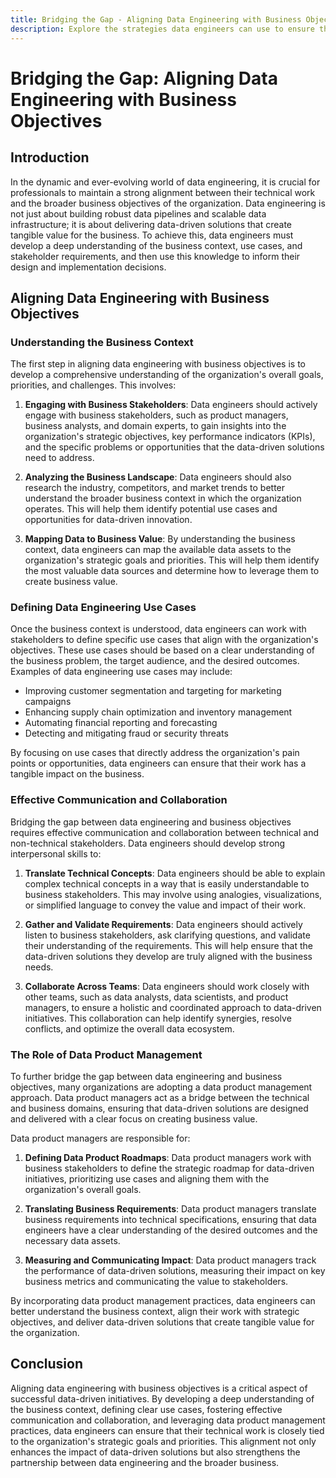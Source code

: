 ```yaml
---
title: Bridging the Gap - Aligning Data Engineering with Business Objectives
description: Explore the strategies data engineers can use to ensure their work aligns with the overall business goals and priorities.
---
```


# Bridging the Gap: Aligning Data Engineering with Business Objectives

## Introduction

In the dynamic and ever-evolving world of data engineering, it is crucial for professionals to maintain a strong alignment between their technical work and the broader business objectives of the organization. Data engineering is not just about building robust data pipelines and scalable data infrastructure; it is about delivering data-driven solutions that create tangible value for the business. To achieve this, data engineers must develop a deep understanding of the business context, use cases, and stakeholder requirements, and then use this knowledge to inform their design and implementation decisions.

## Aligning Data Engineering with Business Objectives

### Understanding the Business Context
The first step in aligning data engineering with business objectives is to develop a comprehensive understanding of the organization's overall goals, priorities, and challenges. This involves:

1. **Engaging with Business Stakeholders**: Data engineers should actively engage with business stakeholders, such as product managers, business analysts, and domain experts, to gain insights into the organization's strategic objectives, key performance indicators (KPIs), and the specific problems or opportunities that the data-driven solutions need to address.

2. **Analyzing the Business Landscape**: Data engineers should also research the industry, competitors, and market trends to better understand the broader business context in which the organization operates. This will help them identify potential use cases and opportunities for data-driven innovation.

3. **Mapping Data to Business Value**: By understanding the business context, data engineers can map the available data assets to the organization's strategic goals and priorities. This will help them identify the most valuable data sources and determine how to leverage them to create business value.

### Defining Data Engineering Use Cases
Once the business context is understood, data engineers can work with stakeholders to define specific use cases that align with the organization's objectives. These use cases should be based on a clear understanding of the business problem, the target audience, and the desired outcomes. Examples of data engineering use cases may include:

- Improving customer segmentation and targeting for marketing campaigns
- Enhancing supply chain optimization and inventory management
- Automating financial reporting and forecasting
- Detecting and mitigating fraud or security threats

By focusing on use cases that directly address the organization's pain points or opportunities, data engineers can ensure that their work has a tangible impact on the business.

### Effective Communication and Collaboration
Bridging the gap between data engineering and business objectives requires effective communication and collaboration between technical and non-technical stakeholders. Data engineers should develop strong interpersonal skills to:

1. **Translate Technical Concepts**: Data engineers should be able to explain complex technical concepts in a way that is easily understandable to business stakeholders. This may involve using analogies, visualizations, or simplified language to convey the value and impact of their work.

2. **Gather and Validate Requirements**: Data engineers should actively listen to business stakeholders, ask clarifying questions, and validate their understanding of the requirements. This will help ensure that the data-driven solutions they develop are truly aligned with the business needs.

3. **Collaborate Across Teams**: Data engineers should work closely with other teams, such as data analysts, data scientists, and product managers, to ensure a holistic and coordinated approach to data-driven initiatives. This collaboration can help identify synergies, resolve conflicts, and optimize the overall data ecosystem.

### The Role of Data Product Management
To further bridge the gap between data engineering and business objectives, many organizations are adopting a data product management approach. Data product managers act as a bridge between the technical and business domains, ensuring that data-driven solutions are designed and delivered with a clear focus on creating business value.

Data product managers are responsible for:

1. **Defining Data Product Roadmaps**: Data product managers work with business stakeholders to define the strategic roadmap for data-driven initiatives, prioritizing use cases and aligning them with the organization's overall goals.

2. **Translating Business Requirements**: Data product managers translate business requirements into technical specifications, ensuring that data engineers have a clear understanding of the desired outcomes and the necessary data assets.

3. **Measuring and Communicating Impact**: Data product managers track the performance of data-driven solutions, measuring their impact on key business metrics and communicating the value to stakeholders.

By incorporating data product management practices, data engineers can better understand the business context, align their work with strategic objectives, and deliver data-driven solutions that create tangible value for the organization.

## Conclusion

Aligning data engineering with business objectives is a critical aspect of successful data-driven initiatives. By developing a deep understanding of the business context, defining clear use cases, fostering effective communication and collaboration, and leveraging data product management practices, data engineers can ensure that their technical work is closely tied to the organization's strategic goals and priorities. This alignment not only enhances the impact of data-driven solutions but also strengthens the partnership between data engineering and the broader business.